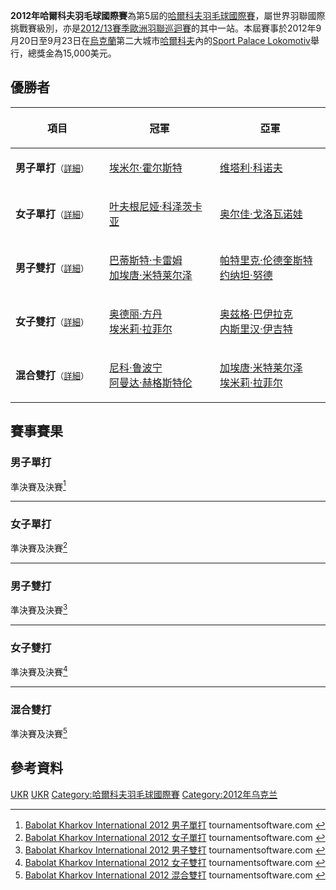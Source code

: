 {{noteTA|G1=Badminton
|1=zh-cn:哈尔科夫; zh-tw:卡爾可夫; zh-hk:哈爾科夫;
}}
{{infobox badminton event
|name           = 2012年哈爾科夫羽毛球國際賽
|image          = 
|size           = 
|caption        =
|dates          = 2012年9月20日－9月23日
|number_edition = 第5屆
|level          = 4A
|prize_money    = 15,000美元
|location       = {{UKR}}[[哈爾科夫|哈爾科夫]]
|venue          = Sport Palace Lokomotiv
|previous       = 2011年哈爾科夫羽毛球國際賽 
|next           = 2013年哈爾科夫羽毛球國際賽
}}
'''2012年哈爾科夫羽毛球國際賽'''為第5屆的[[哈爾科夫羽毛球國際賽|哈爾科夫羽毛球國際賽]]，屬世界羽聯國際挑戰賽級別，亦是[[2012/13賽季歐洲羽聯巡迴賽|2012/13賽季歐洲羽聯巡迴賽]]的其中一站。本屆賽事於2012年9月20日至9月23日在[[烏克蘭|烏克蘭]]第二大城市[[哈爾科夫|哈爾科夫]]內的[[Sport_Palace_Lokomotiv|Sport Palace Lokomotiv]]舉行，總獎金為15,000美元。

== 優勝者 ==
{| class=wikitable style="font-size:small"
!width="200"|項目
!width="250"|冠軍
!width="250"|亞軍
|-
|'''男子單打'''<small>（[[#男子單打|詳細]]）</small>
|{{flagicon|DEN}} [[埃米尔·霍尔斯特|埃米尔·霍尔斯特]]
|{{flagicon|UKR}} [[维塔利·科诺夫|维塔利·科诺夫]]
|-
|'''女子單打'''<small>（[[#女子單打|詳細]]）</small>
|{{flagicon|RUS}} [[叶夫根尼娅·科泽茨卡亚|叶夫根尼娅·科泽茨卡亚]]
|{{flagicon|RUS}} [[奥尔佳·戈洛瓦诺娃|奥尔佳·戈洛瓦诺娃]]
|-
|'''男子雙打'''<small>（[[#男子雙打|詳細]]）</small>
|{{flagicon|FRA}} [[巴蒂斯特·卡雷姆|巴蒂斯特·卡雷姆]]<br/>{{flagicon|FRA}} [[加埃唐·米特莱尔泽|加埃唐·米特莱尔泽]]
|{{flagicon|SWE}} [[帕特里克·伦德奎斯特|帕特里克·伦德奎斯特]]<br/>{{flagicon|SWE}} [[约纳坦·努德|约纳坦·努德]]
|-
|'''女子雙打'''<small>（[[#女子雙打|詳細]]）</small>
|{{flagicon|FRA}} [[奥德丽·方丹|奥德丽·方丹]]<br/>{{flagicon|FRA}} [[埃米莉·拉菲尔|埃米莉·拉菲尔]]
|{{flagicon|TUR}} [[奥兹格·巴伊拉克|奥兹格·巴伊拉克]]<br/>{{flagicon|TUR}} [[内斯里汉·伊吉特|内斯里汉·伊吉特]]
|-
|'''混合雙打'''<small>（[[#混合雙打|詳細]]）</small>
|{{flagicon|SWE}} [[尼科·鲁波宁|尼科·鲁波宁]]<br/>{{flagicon|SWE}} [[阿曼达·赫格斯特伦|阿曼达·赫格斯特伦]]
|{{flagicon|FRA}} [[加埃唐·米特莱尔泽|加埃唐·米特莱尔泽]]<br/>{{flagicon|FRA}} [[埃米莉·拉菲尔|埃米莉·拉菲尔]]
|}

== 賽事賽果 ==
=== 男子單打 ===
;準決賽及決賽<ref name="MS">[http://www.tournamentsoftware.com/sport/draw.aspx?id=74AF31BC-4044-45E6-A3BA-9A73356009CF&draw=2 Babolat Kharkov International 2012 男子單打] tournamentsoftware.com {{en}}</ref>
{{4TeamBracket-Tennis3-v2
| team-width=200
| RD1-seed1=1
| RD1-team1={{flagicon|SWE}} [[亨利·胡尔斯凯宁|亨利·胡尔斯凯宁]]
| RD1-score1-1=13
| RD1-score1-2=20
| RD1-score1-3=
| RD1-seed2=7
| RD1-team2='''{{flagicon|DEN}} [[埃米尔·霍尔斯特|埃米尔·霍尔斯特]]
| RD1-score2-1='''21
| RD1-score2-2='''22
| RD1-score2-3=

| RD1-seed3=
| RD1-team3='''{{flagicon|UKR}} [[维塔利·科诺夫|维塔利·科诺夫]]
| RD1-score3-1='''21
| RD1-score3-2='''21
| RD1-score3-3=
| RD1-seed4=2
| RD1-team4={{flagicon|UKR}} [[德米特罗·扎瓦德斯基|德米特罗·扎瓦德斯基]]
| RD1-score4-1=18
| RD1-score4-2=16
| RD1-score4-3=

| RD2-seed1=7
| RD2-team1='''{{flagicon|DEN}} [[埃米尔·霍尔斯特|埃米尔·霍尔斯特]]
| RD2-score1-1='''21
| RD2-score1-2='''21
| RD2-score1-3=
| RD2-seed2=
| RD2-team2={{flagicon|UKR}} [[维塔利·科诺夫|维塔利·科诺夫]]
| RD2-score2-1=17
| RD2-score2-2=8
| RD2-score2-3=
}}
----

=== 女子單打 ===
;準決賽及決賽<ref name="WS">[http://www.tournamentsoftware.com/sport/draw.aspx?id=74AF31BC-4044-45E6-A3BA-9A73356009CF&draw=3 Babolat Kharkov International 2012 女子單打] tournamentsoftware.com {{en}}</ref>
{{4TeamBracket-Tennis3-v2
| team-width=200
| RD1-seed1=
| RD1-team1='''{{flagicon|RUS}} [[叶夫根尼娅·科泽茨卡亚|叶夫根尼娅·科泽茨卡亚]]
| RD1-score1-1='''21
| RD1-score1-2=11
| RD1-score1-3='''21
| RD1-seed2=4
| RD1-team2={{flagicon|TUR}} [[奥兹格·巴伊拉克|奥兹格·巴伊拉克]]
| RD1-score2-1=16
| RD1-score2-2='''21
| RD1-score2-3=18

| RD1-seed3=
| RD1-team3={{flagicon|UKR}} [[耶利萨芙塔·扎尔卡|耶利萨芙塔·扎尔卡]]
| RD1-score3-1=13
| RD1-score3-2='''21
| RD1-score3-3=12
| RD1-seed4=
| RD1-team4='''{{flagicon|RUS}} [[奥尔佳·戈洛瓦诺娃|奥尔佳·戈洛瓦诺娃]]
| RD1-score4-1='''21
| RD1-score4-2=19
| RD1-score4-3='''21

| RD2-seed1=
| RD2-team1='''{{flagicon|RUS}} [[叶夫根尼娅·科泽茨卡亚|叶夫根尼娅·科泽茨卡亚]]
| RD2-score1-1='''21
| RD2-score1-2='''21
| RD2-score1-3=
| RD2-seed2=
| RD2-team2={{flagicon|RUS}} [[奥尔佳·戈洛瓦诺娃|奥尔佳·戈洛瓦诺娃]]
| RD2-score2-1=15
| RD2-score2-2=18
| RD2-score2-3=
}}
----

=== 男子雙打 ===
;準決賽及決賽<ref name="MD">[http://www.tournamentsoftware.com/sport/draw.aspx?id=74AF31BC-4044-45E6-A3BA-9A73356009CF&draw=4 Babolat Kharkov International 2012 男子雙打] tournamentsoftware.com {{en}}</ref>
{{4TeamBracket-Tennis3-v2
| team-width=200
| RD1-seed1=1
| RD1-team1='''{{flagicon|SWE}} [[帕特里克·伦德奎斯特|帕特里克·伦德奎斯特]]<br/> {{flagicon|SWE}} [[约纳坦·努德|约纳坦·努德]]
| RD1-score1-1='''21
| RD1-score1-2='''21
| RD1-score1-3=
| RD1-seed2=
| RD1-team2={{nowrap|{{flagicon|RUS}} [[弗拉基米尔·马尔科夫|弗拉基米尔·马尔科夫]]<br/> {{flagicon|RUS}} [[瓦迪姆·诺沃肖洛夫|瓦迪姆·诺沃肖洛夫]]}}
| RD1-score2-1=15
| RD1-score2-2=16
| RD1-score2-3=

| RD1-seed3=
| RD1-team3='''{{flagicon|FRA}} [[巴蒂斯特·卡雷姆|巴蒂斯特·卡雷姆]]<br/> {{flagicon|FRA}} [[加埃唐·米特莱尔泽|加埃唐·米特莱尔泽]]
| RD1-score3-1='''21
| RD1-score3-2='''21
| RD1-score3-3=
| RD1-seed4=
| RD1-team4={{flagicon|RUS}} [[尼基塔·哈基莫夫|尼基塔·哈基莫夫]]<br/> {{flagicon|RUS}} [[瓦西里·库兹涅佐夫|瓦西里·库兹涅佐夫]]
| RD1-score4-1=16
| RD1-score4-2=18
| RD1-score4-3=

| RD2-seed1=1
| RD2-team1={{flagicon|SWE}} [[帕特里克·伦德奎斯特|帕特里克·伦德奎斯特]]<br/> {{flagicon|SWE}} [[约纳坦·努德|约纳坦·努德]]
| RD2-score1-1=23
| RD2-score1-2=10
| RD2-score1-3=
| RD2-seed2=
| RD2-team2='''{{flagicon|FRA}} [[巴蒂斯特·卡雷姆|巴蒂斯特·卡雷姆]]<br/> {{flagicon|FRA}} [[加埃唐·米特莱尔泽|加埃唐·米特莱尔泽]]
| RD2-score2-1='''25
| RD2-score2-2='''21
| RD2-score2-3=
}}
----

=== 女子雙打 ===
;準決賽及決賽<ref name="WD">[http://www.tournamentsoftware.com/sport/draw.aspx?id=74AF31BC-4044-45E6-A3BA-9A73356009CF&draw=5 Babolat Kharkov International 2012 女子雙打] tournamentsoftware.com {{en}}</ref>
{{4TeamBracket-Tennis3-v2
| team-width=200
| RD1-seed1=1
| RD1-team1='''{{flagicon|TUR}} [[奥兹格·巴伊拉克|奥兹格·巴伊拉克]]<br/> {{flagicon|TUR}} [[内斯里汉·伊吉特|内斯里汉·伊吉特]]
| RD1-score1-1='''21
| RD1-score1-2='''21
| RD1-score1-3=
| RD1-seed2=
| RD1-team2={{nowrap|{{flagicon|RUS}} [[阿纳斯塔西娅·哈尔兰波维奇|阿纳斯塔西娅·哈尔兰波维奇]]<br/> {{flagicon|RUS}} [[Mariya_Pozdeeva|Mariya Pozdeeva]]}}
| RD1-score2-1=15
| RD1-score2-2=12
| RD1-score2-3=

| RD1-seed3=
| RD1-team3='''{{flagicon|FRA}} [[奥德丽·方丹|奥德丽·方丹]]<br/> {{flagicon|FRA}} [[埃米莉·拉菲尔|埃米莉·拉菲尔]]
| RD1-score3-1=18
| RD1-score3-2='''21
| RD1-score3-3='''22
| RD1-seed4=2
| RD1-team4={{flagicon|RUS}} [[Anastasia_Panushkina|Anastasia Panushkina]]<br/> {{flagicon|RUS}} [[奥尔佳·戈洛瓦诺娃|奥尔佳·戈洛瓦诺娃]]
| RD1-score4-1='''21
| RD1-score4-2=14
| RD1-score4-3=20

| RD2-seed1=1
| RD2-team1={{flagicon|TUR}} [[奥兹格·巴伊拉克|奥兹格·巴伊拉克]]<br/> {{flagicon|TUR}} [[内斯里汉·伊吉特|内斯里汉·伊吉特]]
| RD2-score1-1=11
| RD2-score1-2=13
| RD2-score1-3=
| RD2-seed2=
| RD2-team2='''{{flagicon|FRA}} [[奥德丽·方丹|奥德丽·方丹]]<br/> {{flagicon|FRA}} [[埃米莉·拉菲尔|埃米莉·拉菲尔]]
| RD2-score2-1='''21
| RD2-score2-2='''21
| RD2-score2-3=
}}
----

=== 混合雙打 ===
;準決賽及決賽<ref name="XD">[http://www.tournamentsoftware.com/sport/draw.aspx?id=74AF31BC-4044-45E6-A3BA-9A73356009CF&draw=6 Babolat Kharkov International 2012 混合雙打] tournamentsoftware.com {{en}}</ref>
{{4TeamBracket-Tennis3-v2
| team-width=200
| RD1-seed1=
| RD1-team1={{flagicon|RUS}} [[亚历山大·津琴科|亚历山大·津琴科]]<br/> {{flagicon|RUS}} [[奥尔佳·莫罗佐娃|奥尔佳·莫罗佐娃]]
| RD1-score1-1=9
| RD1-score1-2=17
| RD1-score1-3=
| RD1-seed2=
| RD1-team2='''{{flagicon|FRA}} [[加埃唐·米特莱尔泽|加埃唐·米特莱尔泽]]<br/> {{flagicon|FRA}} [[埃米莉·拉菲尔|埃米莉·拉菲尔]]
| RD1-score2-1='''21
| RD1-score2-2='''21
| RD1-score2-3=

| RD1-seed3=
| RD1-team3='''{{flagicon|SWE}} [[尼科·鲁波宁|尼科·鲁波宁]]<br/> {{flagicon|SWE}} [[阿曼达·赫格斯特伦|阿曼达·赫格斯特伦]]
| RD1-score3-1='''21
| RD1-score3-2=18
| RD1-score3-3='''22
| RD1-seed4=2
| RD1-team4={{flagicon|FRA}} [[巴蒂斯特·卡雷姆|巴蒂斯特·卡雷姆]]<br/> {{flagicon|FRA}} [[奥德丽·方丹|奥德丽·方丹]]
| RD1-score4-1=16
| RD1-score4-2='''21
| RD1-score4-3=20

| RD2-seed1=
| RD2-team1={{nowrap|{{flagicon|FRA}} [[加埃唐·米特莱尔泽|加埃唐·米特莱尔泽]]<br/> {{flagicon|FRA}} [[埃米莉·拉菲尔|埃米莉·拉菲尔]]}}
| RD2-score1-1=21
| RD2-score1-2='''21
| RD2-score1-3=16
| RD2-seed2=
| RD2-team2='''{{flagicon|SWE}} [[尼科·鲁波宁|尼科·鲁波宁]]<br/> {{flagicon|SWE}} [[阿曼达·赫格斯特伦|阿曼达·赫格斯特伦]]
| RD2-score2-1='''23
| RD2-score2-2=10
| RD2-score2-3='''21
}}

== 參考資料 ==
{{Reflist}}

[[Category:2012年世界羽聯國際挑戰賽|UKR]]
[[Category:2012/13賽季歐洲羽聯巡迴賽|UKR]]
[[Category:哈爾科夫羽毛球國際賽|Category:哈爾科夫羽毛球國際賽]]
[[Category:2012年乌克兰|Category:2012年乌克兰]]